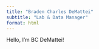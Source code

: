 ```yaml
---
title: "Braden Charles DeMattei"
subtitle: "Lab & Data Manager"
format: html
---
```



Hello, I'm BC DeMattei!